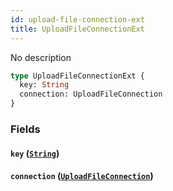```yaml
---
id: upload-file-connection-ext
title: UploadFileConnectionExt
---
```


No description

```graphql
type UploadFileConnectionExt {
  key: String
  connection: UploadFileConnection
}
```

### Fields

#### `key` ([`String`](/v1/scalars/string))

#### `connection` ([`UploadFileConnection`](/v1/objects/upload-file-connection))
